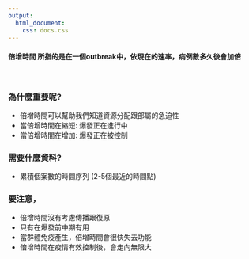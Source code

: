 ```yaml
---
output: 
  html_document:
    css: docs.css
---
```


#### **倍增時間** 所指的是在一個outbreak中，依現在的速率，病例數多久後會加倍 

\

### 為什麼重要呢?
- 倍增時間可以幫助我們知道資源分配跟部屬的急迫性
- 當倍增時間在縮短: 爆發正在進行中
- 當倍增時間在增加: 爆發正在被控制 


### 需要什麼資料?
- 累積個案數的時間序列 (2-5個最近的時間點)


### 要注意，
- 倍增時間沒有考慮傳播跟復原
- 只有在爆發前中期有用
- 當群體免疫產生，倍增時間會很快失去功能
- 倍增時間在疫情有效控制後，會走向無限大




